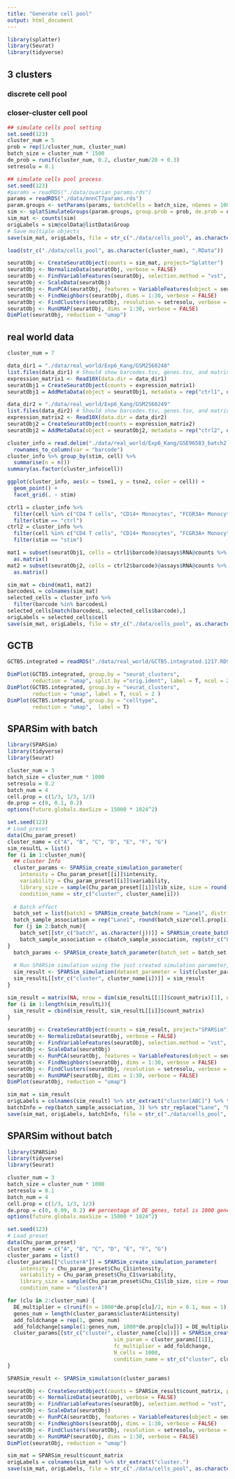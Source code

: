 ```yaml
---
title: "Generate cell pool"
output: html_document
---
```


```r
library(splatter)
library(Seurat)
library(tidyverse)
```

## 3 clusters

### discrete cell pool

### closer-cluster cell pool

```r
## simulate cells pool setting
set.seed(123)
cluster_num = 5
prob = rep(1/cluster_num, cluster_num)
batch_size = cluster_num * 1500
de_prob = runif(cluster_num, 0.2, cluster_num/20 + 0.3)
setresolu = 0.1
```

```r
## simulate cells pool process
set.seed(123)
#params = readRDS("./data/ovarian_params.rds")
params = readRDS("./data/mnnCT7params.rds")
param.groups <- setParams(params, batchCells = batch_size, nGenes = 1000)
sim <- splatSimulateGroups(param.groups, group.prob = prob, de.prob = de_prob, de.facLoc = 0.01, verbose = FALSE)
sim_mat <- counts(sim)
origLabels = sim@colData@listData$Group
# Save multiple objects
save(sim_mat, origLabels, file = str_c("./data/cells_pool", as.character(cluster_num), ".RData"))
```

```r
load(str_c("./data/cells_pool", as.character(cluster_num), ".RData"))
```

```r
seuratObj <- CreateSeuratObject(counts = sim_mat, project="Splatter")
seuratObj <- NormalizeData(seuratObj, verbose = FALSE)
seuratObj <- FindVariableFeatures(seuratObj, selection.method = "vst", nfeatures = 2000, verbose = FALSE)
seuratObj <- ScaleData(seuratObj)
seuratObj <- RunPCA(seuratObj, features = VariableFeatures(object = seuratObj))
seuratObj <- FindNeighbors(seuratObj, dims = 1:30, verbose = FALSE)
seuratObj <- FindClusters(seuratObj, resolution = setresolu, verbose = FALSE)
seuratObj <- RunUMAP(seuratObj, dims = 1:30, verbose = FALSE)
DimPlot(seuratObj, reduction = "umap")
```

## real world data

```r
cluster_num = 7
```

```r
data_dir1 = "./data/real_world/Exp6_Kang/GSM2560248"
list.files(data_dir1) # Should show barcodes.tsv, genes.tsv, and matrix.mtx
expression_matrix1 <- Read10X(data.dir = data_dir1)
seuratObj1 = CreateSeuratObject(counts = expression_matrix1)
seuratObj1 = AddMetaData(object = seuratObj1, metadata = rep("ctrl1", dim(seuratObj1)[2]), col.name = 'sample')

data_dir2 = "./data/real_world/Exp6_Kang/GSM2560249"
list.files(data_dir2) # Should show barcodes.tsv, genes.tsv, and matrix.mtx
expression_matrix2 <- Read10X(data.dir = data_dir2)
seuratObj2 = CreateSeuratObject(counts = expression_matrix2)
seuratObj2 = AddMetaData(object = seuratObj2, metadata = rep("ctrl2", dim(seuratObj2)[2]), col.name = 'sample')
```

```r
cluster_info = read.delim("./data/real_world/Exp6_Kang/GSE96583_batch2.total.tsne.df.tsv") %>% 
  rownames_to_column(var = "barcode")
cluster_info %>% group_by(stim, cell) %>% 
  summarise(n = n())
summary(as.factor(cluster_info$cell))
```

```r
ggplot(cluster_info, aes(x = tsne1, y = tsne2, color = cell)) +
  geom_point() +
  facet_grid(. ~ stim)
```

```r
ctrl1 = cluster_info %>% 
  filter(cell %in% c("CD4 T cells", "CD14+ Monocytes", "FCGR3A+ Monocytes", "B cells", "CD8 T cells", "NK cells", "Dendritic cells", "Megakaryocytes")[1:cluster_num]) %>% 
  filter(stim == "ctrl")
ctrl2 = cluster_info %>% 
  filter(cell %in% c("CD4 T cells", "CD14+ Monocytes", "FCGR3A+ Monocytes", "B cells", "CD8 T cells", "NK cells", "Dendritic cells", "Megakaryocytes")[1:cluster_num]) %>% 
  filter(stim == "stim")

mat1 = subset(seuratObj1, cells = ctrl1$barcode)@assays$RNA@counts %>% 
  as.matrix()
mat2 = subset(seuratObj2, cells = ctrl2$barcode)@assays$RNA@counts %>% 
  as.matrix()
```

```r
sim_mat = cbind(mat1, mat2)
barcodesL = colnames(sim_mat)
selected_cells = cluster_info %>% 
  filter(barcode %in% barcodesL)
selected_cells[match(barcodesL, selected_cells$barcode),]
origLabels = selected_cells$cell
save(sim_mat, origLabels, file = str_c("./data/cells_pool", as.character(cluster_num), "_realWorld.RData"))
```

## GCTB

```r
GCTB5.integrated = readRDS("./data/real_world/GCTB5.integrated.1217.RDS")
```

```r
DimPlot(GCTB5.integrated, group.by = "seurat_clusters",
        reduction = "umap", split.by ="orig.ident", label = T, ncol = 2 )
DimPlot(GCTB5.integrated, group.by = "seurat_clusters",
        reduction = "umap", label = T, ncol = 2 )
DimPlot(GCTB5.integrated, group.by = "celltype",
        reduction = "umap",  label = T)
```

## SPARSim with batch

```r
library(SPARSim)
library(tidyverse)
library(Seurat)
```

```r
cluster_num = 3
batch_size = cluster_num * 1000
setresolu = 0.2
batch_num = 4
cell.prop = c(1/3, 1/3, 1/3)
de.prop = c(0, 0.1, 0.2)
options(future.globals.maxSize = 15000 * 1024^2)
```

```r
set.seed(123)
# Load preset
data(Chu_param_preset)
cluster_name = c("A", "B", "C", "D", "E", "F", "G")
sim_resultL = list()
for (i in 1:cluster_num){
  ## cluster Info
  cluster_params <- SPARSim_create_simulation_parameter(
    intensity = Chu_param_preset[[i]]$intensity, 
    variability = Chu_param_preset[[i]]$variability, 
    library_size = sample(Chu_param_preset[[i]]$lib_size, size = round(batch_size*cell.prop[i])*batch_num, replace = TRUE),
    condition_name = str_c("cluster", cluster_name[i]))
  
  # Batch effect
  batch_set = list(batch1 = SPARSim_create_batch(name = "Lane1", distribution = "normal", param_A = 0, param_B = 1))
  batch_sample_association = rep("Lane1", round(batch_size*cell.prop[i]))
  for (j in 2:batch_num){
    batch_set[[str_c("batch", as.character(j))]] = SPARSim_create_batch(name = str_c("Lane", as.character(j)), distribution = "normal", param_A = j-2, param_B = 1)
    batch_sample_association = c(batch_sample_association, rep(str_c("Lane", as.character(j)), round(batch_size*cell.prop[1])))
}
  batch_params <- SPARSim_create_batch_parameter(batch_set = batch_set,  batch_sample = batch_sample_association)
  
  # Run SPARSim simulation using the just created simulation parameter, the 'parameter' object should be a list even there is only one condi
  sim_result <- SPARSim_simulation(dataset_parameter = list(cluster_params), batch_parameter = batch_params)
  sim_resultL[[str_c("cluster", cluster_name[i])]] = sim_result
}

```

```r
sim_result = matrix(NA, nrow = dim(sim_resultL[[1]]$count_matrix)[1], ncol = 0)
for (i in 1:length(sim_resultL)){
  sim_result = cbind(sim_result, sim_resultL[[i]]$count_matrix)
}
```

```r
seuratObj <- CreateSeuratObject(counts = sim_result, project="SPARSim")
seuratObj <- NormalizeData(seuratObj, verbose = FALSE)
seuratObj <- FindVariableFeatures(seuratObj, selection.method = "vst", nfeatures = 2000, verbose = FALSE)
seuratObj <- ScaleData(seuratObj)
seuratObj <- RunPCA(seuratObj, features = VariableFeatures(object = seuratObj))
seuratObj <- FindNeighbors(seuratObj, dims = 1:30, verbose = FALSE)
seuratObj <- FindClusters(seuratObj, resolution = setresolu, verbose = FALSE)
seuratObj <- RunUMAP(seuratObj, dims = 1:30, verbose = FALSE)
DimPlot(seuratObj, reduction = "umap")
```

```r
sim_mat = sim_result
origLabels = colnames(sim_result) %>% str_extract("cluster[ABC]") %>% tail()
batchInfo = rep(batch_sample_association, 3) %>% str_replace("Lane", "Batch")
save(sim_mat, origLabels, batchInfo, file = str_c("./data/cells_pool", as.character(cluster_num), "_SPARSim.RData"))
```

## SPARSim without batch

```r
library(SPARSim)
library(tidyverse)
library(Seurat)
```

```r
cluster_num = 3
batch_size = cluster_num * 1000
setresolu = 0.1
batch_num = 4
cell.prop = c(1/3, 1/3, 1/3)
de.prop = c(0, 0.09, 0.2) ## percentage of DE genes, total is 1000 genes
options(future.globals.maxSize = 15000 * 1024^2)
```

```r
set.seed(123)
# Load preset
data(Chu_param_preset)
cluster_name = c("A", "B", "C", "D", "E", "F", "G")
cluster_params = list()
cluster_params[["clusterA"]] = SPARSim_create_simulation_parameter(
    intensity = Chu_param_preset$Chu_C1$intensity, 
    variability = Chu_param_preset$Chu_C1$variability, 
    library_size = sample(Chu_param_preset$Chu_C1$lib_size, size = round(batch_size*cell.prop[1]), replace = TRUE),
    condition_name = "clusterA")

for (clu in 2:cluster_num) {
  DE_multiplier = c(runif(n = 1000*de.prop[clu]/2, min = 0.1, max = 1), runif(n = 1000*de.prop[clu]/2, min = 1, max = 10))
  genes_num = length(cluster_params$clusterA$intensity)
  add_foldchange = rep(1, genes_num)
  add_foldchange[sample(1:genes_num, 1000*de.prop[clu])] = DE_multiplier
  cluster_params[[str_c("cluster", cluster_name[clu])]] = SPARSim_create_DE_genes_parameter(
                                  sim_param = cluster_params[[1]], 
                                  fc_multiplier = add_foldchange, 
                                  N_cells = 1000,
                                  condition_name = str_c("cluster", cluster_name[clu]))
}

SPARSim_result <- SPARSim_simulation(cluster_params)
```

```r
seuratObj <- CreateSeuratObject(counts = SPARSim_result$count_matrix, project="SPARSim")
seuratObj <- NormalizeData(seuratObj, verbose = FALSE)
seuratObj <- FindVariableFeatures(seuratObj, selection.method = "vst", nfeatures = 2000, verbose = FALSE)
seuratObj <- ScaleData(seuratObj)
seuratObj <- RunPCA(seuratObj, features = VariableFeatures(object = seuratObj))
seuratObj <- FindNeighbors(seuratObj, dims = 1:30, verbose = FALSE)
seuratObj <- FindClusters(seuratObj, resolution = setresolu, verbose = FALSE)
seuratObj <- RunUMAP(seuratObj, dims = 1:30, verbose = FALSE)
DimPlot(seuratObj, reduction = "umap")
```

```r
sim_mat = SPARSim_result$count_matrix
origLabels = colnames(sim_mat) %>% str_extract("cluster.")
save(sim_mat, origLabels, file = str_c("./data/cells_pool", as.character(cluster_num), "_SPARSim.RData"))
```

